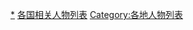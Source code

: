 {{Categories by country|nocat}}

[[Category:各國人物|*]]
[[Category:各国相关人物列表|]]
[[Category:各地人物列表|Category:各地人物列表]]